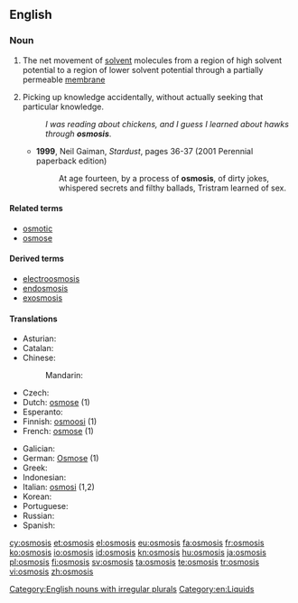 ==English==
{{wikipedia}}

===Noun===
{{en-noun|osmoses}}

# The net movement of [[solvent]] molecules from a region of high solvent potential to a region of lower solvent potential through a partially permeable [[membrane]]
# {{context|slang|lang=en}} Picking up knowledge accidentally, without actually seeking that particular knowledge.
#: ''I was reading about chickens, and I guess I learned about hawks through '''osmosis'''''.
#* '''1999''', Neil Gaiman, ''Stardust'', pages 36-37 (2001 Perennial paperback edition)
#*: At age fourteen, by a process of '''osmosis''', of dirty jokes, whispered secrets and filthy ballads, Tristram learned of sex.

====Related terms====
* [[osmotic]]
* [[osmose]]

====Derived terms====
* [[electroosmosis]]
* [[endosmosis]]
* [[exosmosis]]

====Translations====
{{trans-top|movement of molecules from a region of high solvent potential to low}}
* Asturian: {{t|ast|ósmosis|f}}
* Catalan: {{t|ca|osmosi|f}}
* Chinese:
*: Mandarin: {{t|cmn|渗透|tr=shèntòu|sc=Hani}}
* Czech: {{t|cs|osmóza|f}}
* Dutch: [[osmose]] {{f}} (1)
* Esperanto: {{t|eo|osmozo}}
* Finnish: [[osmoosi]] (1)
* French: [[osmose]] {{f}} (1)
{{trans-mid}}
* Galician: {{t+|gl|osmose|f}}
* German: [[Osmose]] {{f}} (1)
* Greek: {{t+|el|ώσμωση}}
* Indonesian: {{t+|id|osmosis}}
* Italian: [[osmosi]] {{f}} (1,2)
* Korean: {{t+|ko|침투|tr=chimku|sc=Kore}}
* Portuguese: {{t+|pt|osmose}}
* Russian: {{t+|ru|осмос|m|tr=ósmos}}
* Spanish: {{t|es|ósmosis|f}}
{{trans-bottom}}

[[Category:English nouns with irregular plurals]]
[[Category:en:Liquids]]

[[cy:osmosis]]
[[et:osmosis]]
[[el:osmosis]]
[[eu:osmosis]]
[[fa:osmosis]]
[[fr:osmosis]]
[[ko:osmosis]]
[[io:osmosis]]
[[id:osmosis]]
[[kn:osmosis]]
[[hu:osmosis]]
[[ja:osmosis]]
[[pl:osmosis]]
[[fi:osmosis]]
[[sv:osmosis]]
[[ta:osmosis]]
[[te:osmosis]]
[[tr:osmosis]]
[[vi:osmosis]]
[[zh:osmosis]]